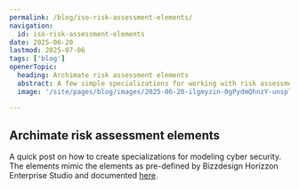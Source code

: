 ```yaml
---
permalink: /blog/iso-risk-assessment-elements/
navigation:
  id: iso-risk-assessment-elements
date: 2025-06-20
lastmod: 2025-07-06
tags: ['blog']
openerTopic:
  heading: Archimate risk assessment elements
  abstract: A few simple specializations for working with risk assessments in Archimate
  image: '/site/pages/blog/images/2025-06-20-ilgmyzin-0gPydmQhnzY-unsplash.jpg'

---
```



## Archimate risk assessment elements

A quick post on how to create specializations for modeling cyber security. The
elements mimic the elements as pre-defined by Bizzdesign Horizzon Enterprise
Studio and documented
[here](https://help.bizzdesign.com/articles/horizzon-help/elements-for-ersm-modeling).

<Diagram src="/site/pages/blog/images-security-framework/risk-assessment-elements.svg" width="30rem" />


